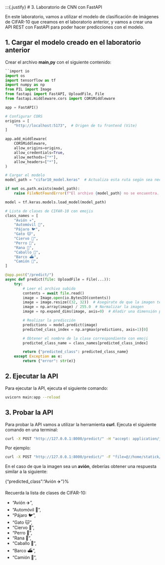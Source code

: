 :::{.justify}
# 3. Laboratorio de CNN con FastAPI

En este laboratorio, vamos a utilizar el modelo de clasificación de imágenes de CIFAR-10 que creamos en el laboratorio anterior, y vamos a crear una API REST con FastAPI para poder hacer predicciones con el modelo.

## 1. Cargar el modelo creado en el laboratorio anterior

Crear el archivo **main,py** con el siguiente contenido:

```python
``import io
import os
import tensorflow as tf
import numpy as np
from PIL import Image
from fastapi import FastAPI, UploadFile, File
from fastapi.middleware.cors import CORSMiddleware

app = FastAPI()

# Configurar CORS
origins = [
    "http://localhost:5173",  # Origen de tu frontend (Vite)
]

app.add_middleware(
    CORSMiddleware,
    allow_origins=origins,
    allow_credentials=True,
    allow_methods=["*"],
    allow_headers=["*"],
)

# Cargar el modelo
model_path = "cifar10_model.keras"  # Actualiza esta ruta según sea necesario

if not os.path.exists(model_path):
    raise FileNotFoundError(f"El archivo {model_path} no se encuentra. Verifica la ruta.")

model = tf.keras.models.load_model(model_path)

# Lista de clases de CIFAR-10 con emojis
class_names = [
    "Avión ✈️",
    "Automóvil 🚗",
    "Pájaro 🐦",
    "Gato 🐱",
    "Ciervo 🦌",
    "Perro 🐶",
    "Rana 🐸",
    "Caballo 🐎",
    "Barco ⛴️",
    "Camión 🚚",
]

@app.post("/predict/")
async def predict(file: UploadFile = File(...)):
    try:
        # Leer el archivo subido
        contents = await file.read()
        image = Image.open(io.BytesIO(contents))
        image = image.resize((32, 32))  # Asegúrate de que la imagen tenga el tamaño correcto
        image = np.array(image) / 255.0  # Normalizar la imagen
        image = np.expand_dims(image, axis=0)  # Añadir una dimensión para el batch

        # Realizar la predicción
        predictions = model.predict(image)
        predicted_class_index = np.argmax(predictions, axis=1)[0]

        # Obtener el nombre de la clase correspondiente con emoji
        predicted_class_name = class_names[predicted_class_index]

        return {"predicted_class": predicted_class_name}
    except Exception as e:
        return {"error": str(e)}
```

## 2. Ejecutar la API

Para ejecutar la API, ejecuta el siguiente comando:

```bash
uvicorn main:app --reload
```

## 3. Probar la API

Para probar la API vamos a utilizar la herramienta **curl**. Ejecuta el siguiente comando en una terminal:

```bash
curl -X POST "http://127.0.0.1:8000/predict/" -H "accept: application/json" -H "Content-Type: multipart/form-data" -F "file=@<ruta de la imagen>"
```

Por ejemplo:

```bash
curl -X POST "http://127.0.0.1:8000/predict/" -F "file=@//home/statick/workspaces/practicas/fast_api/part2/avion.jpg"
```
En el caso de que la imagen sea un **avión**, deberías obtener una respuesta similar a la siguiente:

{"predicted_class":"Avión ✈️"}% 

:::{.callout-tip}

Recuerda la lista de clases de CIFAR-10:

- "Avión ✈️",
- "Automóvil 🚗",
- "Pájaro 🐦",
- "Gato 🐱",
- "Ciervo 🦌",
- "Perro 🐶",
- "Rana 🐸",
- "Caballo 🐎",
- "Barco ⛴️",
- "Camión 🚚",
:::

